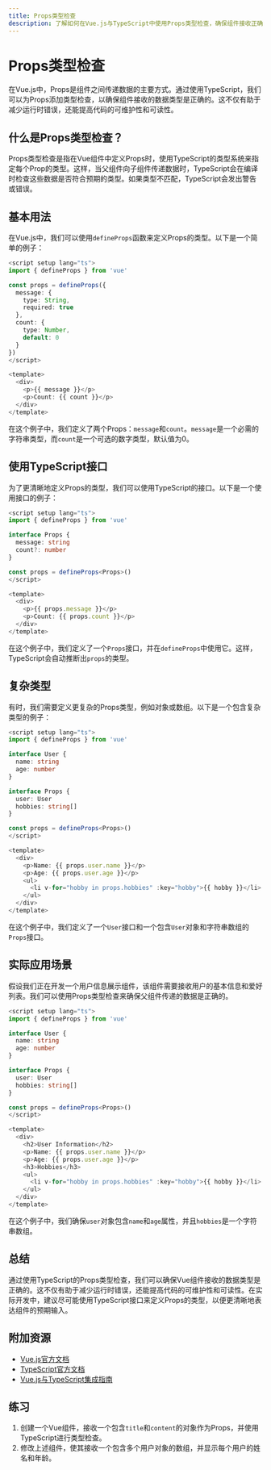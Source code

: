 ```yaml
---
title: Props类型检查
description: 了解如何在Vue.js与TypeScript中使用Props类型检查，确保组件接收正确的数据类型。
---
```


# Props类型检查

在Vue.js中，Props是组件之间传递数据的主要方式。通过使用TypeScript，我们可以为Props添加类型检查，以确保组件接收的数据类型是正确的。这不仅有助于减少运行时错误，还能提高代码的可维护性和可读性。

## 什么是Props类型检查？

Props类型检查是指在Vue组件中定义Props时，使用TypeScript的类型系统来指定每个Prop的类型。这样，当父组件向子组件传递数据时，TypeScript会在编译时检查这些数据是否符合预期的类型。如果类型不匹配，TypeScript会发出警告或错误。

## 基本用法

在Vue.js中，我们可以使用`defineProps`函数来定义Props的类型。以下是一个简单的例子：

```typescript
<script setup lang="ts">
import { defineProps } from 'vue'

const props = defineProps({
  message: {
    type: String,
    required: true
  },
  count: {
    type: Number,
    default: 0
  }
})
</script>

<template>
  <div>
    <p>{{ message }}</p>
    <p>Count: {{ count }}</p>
  </div>
</template>
```

在这个例子中，我们定义了两个Props：`message`和`count`。`message`是一个必需的字符串类型，而`count`是一个可选的数字类型，默认值为0。

## 使用TypeScript接口

为了更清晰地定义Props的类型，我们可以使用TypeScript的接口。以下是一个使用接口的例子：

```typescript
<script setup lang="ts">
import { defineProps } from 'vue'

interface Props {
  message: string
  count?: number
}

const props = defineProps<Props>()
</script>

<template>
  <div>
    <p>{{ props.message }}</p>
    <p>Count: {{ props.count }}</p>
  </div>
</template>
```

在这个例子中，我们定义了一个`Props`接口，并在`defineProps`中使用它。这样，TypeScript会自动推断出`props`的类型。

## 复杂类型

有时，我们需要定义更复杂的Props类型，例如对象或数组。以下是一个包含复杂类型的例子：

```typescript
<script setup lang="ts">
import { defineProps } from 'vue'

interface User {
  name: string
  age: number
}

interface Props {
  user: User
  hobbies: string[]
}

const props = defineProps<Props>()
</script>

<template>
  <div>
    <p>Name: {{ props.user.name }}</p>
    <p>Age: {{ props.user.age }}</p>
    <ul>
      <li v-for="hobby in props.hobbies" :key="hobby">{{ hobby }}</li>
    </ul>
  </div>
</template>
```

在这个例子中，我们定义了一个`User`接口和一个包含`User`对象和字符串数组的`Props`接口。

## 实际应用场景

假设我们正在开发一个用户信息展示组件，该组件需要接收用户的基本信息和爱好列表。我们可以使用Props类型检查来确保父组件传递的数据是正确的。

```typescript
<script setup lang="ts">
import { defineProps } from 'vue'

interface User {
  name: string
  age: number
}

interface Props {
  user: User
  hobbies: string[]
}

const props = defineProps<Props>()
</script>

<template>
  <div>
    <h2>User Information</h2>
    <p>Name: {{ props.user.name }}</p>
    <p>Age: {{ props.user.age }}</p>
    <h3>Hobbies</h3>
    <ul>
      <li v-for="hobby in props.hobbies" :key="hobby">{{ hobby }}</li>
    </ul>
  </div>
</template>
```

在这个例子中，我们确保`user`对象包含`name`和`age`属性，并且`hobbies`是一个字符串数组。

## 总结

通过使用TypeScript的Props类型检查，我们可以确保Vue组件接收的数据类型是正确的。这不仅有助于减少运行时错误，还能提高代码的可维护性和可读性。在实际开发中，建议尽可能使用TypeScript接口来定义Props的类型，以便更清晰地表达组件的预期输入。

## 附加资源

- [Vue.js官方文档](https://vuejs.org/)
- [TypeScript官方文档](https://www.typescriptlang.org/)
- [Vue.js与TypeScript集成指南](https://vuejs.org/guide/typescript/overview.html)

## 练习

1. 创建一个Vue组件，接收一个包含`title`和`content`的对象作为Props，并使用TypeScript进行类型检查。
2. 修改上述组件，使其接收一个包含多个用户对象的数组，并显示每个用户的姓名和年龄。

